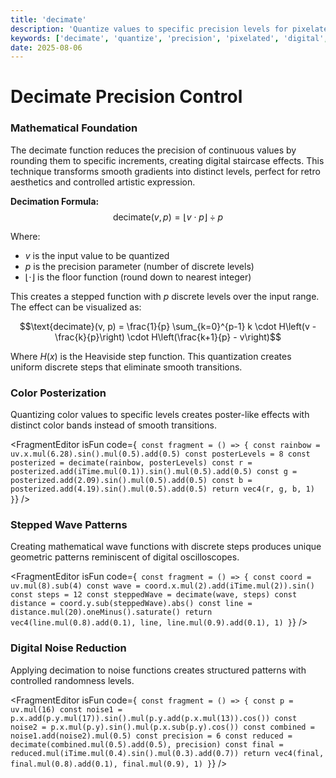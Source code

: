 ```yaml
---
title: 'decimate'
description: 'Quantize values to specific precision levels for pixelated and digital effects'
keywords: ['decimate', 'quantize', 'precision', 'pixelated', 'digital', 'reduce', 'posterize']
date: 2025-08-06
---
```



# Decimate Precision Control

### Mathematical Foundation

The decimate function reduces the precision of continuous values by rounding them to specific increments, creating digital staircase effects. This technique transforms smooth gradients into distinct levels, perfect for retro aesthetics and controlled artistic expression.

**Decimation Formula:**
$$\text{decimate}(v, p) = \left\lfloor v \cdot p \right\rfloor \div p$$

Where:

- $v$ is the input value to be quantized
- $p$ is the precision parameter (number of discrete levels)
- $\lfloor \cdot \rfloor$ is the floor function (round down to nearest integer)

This creates a stepped function with $p$ discrete levels over the input range. The effect can be visualized as:

$$\text{decimate}(v, p) = \frac{1}{p} \sum_{k=0}^{p-1} k \cdot H\left(v - \frac{k}{p}\right) \cdot H\left(\frac{k+1}{p} - v\right)$$

Where $H(x)$ is the Heaviside step function. This quantization creates uniform discrete steps that eliminate smooth transitions.

### Color Posterization

Quantizing color values to specific levels creates poster-like effects with distinct color bands instead of smooth transitions.

<FragmentEditor
        isFun
        code={`
const fragment = () => {
        const rainbow = uv.x.mul(6.28).sin().mul(0.5).add(0.5)
        const posterLevels = 8
        const posterized = decimate(rainbow, posterLevels)
        const r = posterized.add(iTime.mul(0.1)).sin().mul(0.5).add(0.5)
        const g = posterized.add(2.09).sin().mul(0.5).add(0.5)
        const b = posterized.add(4.19).sin().mul(0.5).add(0.5)
        return vec4(r, g, b, 1)
}`}
/>

### Stepped Wave Patterns

Creating mathematical wave functions with discrete steps produces unique geometric patterns reminiscent of digital oscilloscopes.

<FragmentEditor
        isFun
        code={`
const fragment = () => {
        const coord = uv.mul(8).sub(4)
        const wave = coord.x.mul(2).add(iTime.mul(2)).sin()
        const steps = 12
        const steppedWave = decimate(wave, steps)
        const distance = coord.y.sub(steppedWave).abs()
        const line = distance.mul(20).oneMinus().saturate()
        return vec4(line.mul(0.8).add(0.1), line, line.mul(0.9).add(0.1), 1)
}`}
/>

### Digital Noise Reduction

Applying decimation to noise functions creates structured patterns with controlled randomness levels.

<FragmentEditor
        isFun
        code={`
const fragment = () => {
        const p = uv.mul(16)
        const noise1 = p.x.add(p.y.mul(17)).sin().mul(p.y.add(p.x.mul(13)).cos())
        const noise2 = p.x.mul(p.y).sin().mul(p.x.sub(p.y).cos())
        const combined = noise1.add(noise2).mul(0.5)
        const precision = 6
        const reduced = decimate(combined.mul(0.5).add(0.5), precision)
        const final = reduced.mul(iTime.mul(0.4).sin().mul(0.3).add(0.7))
        return vec4(final, final.mul(0.8).add(0.1), final.mul(0.9), 1)
}`}
/>
